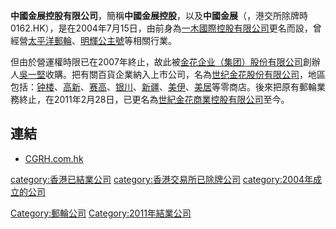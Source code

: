 '''中國金展控股有限公司'''，簡稱'''中國金展控股'''，以及'''中國金展'''（'''{{lang-en|China Golden Development Holdings Limited}}'''，港交所除牌時0162.HK），是在2004年7月15日，由前身為[[一木國際控股有限公司|一木國際控股有限公司]]更名而設，曾經營[[太平洋郵輪|太平洋郵輪]]、[[明輝公主號|明輝公主號]]等相關行業。

但由於營運權時限已在2007年終止，故此被[[金花企业（集团）股份有限公司|金花企业（集团）股份有限公司]]創辦人[[吳一堅|吳一堅]]收購。把有關百貨企業納入上市公司，名為[[世纪金花股份有限公司|世纪金花股份有限公司]]，地區包括：[[钟楼|钟楼]]、[[高新|高新]]、[[赛高|赛高]]、[[银川|银川]]、[[新疆|新疆]]、[[美伊|美伊]]、[[美居|美居]]等零商店。後來把原有郵輪業務終止，在2011年2月28日，已更名為[[世紀金花商業控股有限公司|世紀金花商業控股有限公司]]至今。

==連結==
*[http://www.cgrh.com.hk/ CGRH.com.hk]{{Wayback|url=http://www.cgrh.com.hk/ |date=20111102005702 }}

[[category:香港已結業公司|category:香港已結業公司]]
[[category:香港交易所已除牌公司|category:香港交易所已除牌公司]]
[[Category:郵輪公司|Category:郵輪公司]]
[[category:2004年成立的公司|category:2004年成立的公司]]
[[Category:2011年結業公司|Category:2011年結業公司]]
